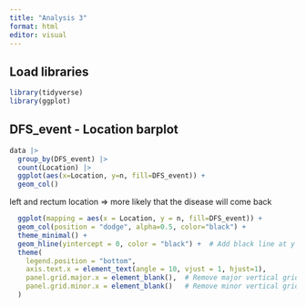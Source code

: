 ```yaml
---
title: "Analysis 3"
format: html
editor: visual
---
```


## Load libraries

```r
library(tidyverse)
library(ggplot)
```

## DFS_event - Location barplot

```r
data |>
  group_by(DFS_event) |>
  count(Location) |>
  ggplot(aes(x=Location, y=n, fill=DFS_event)) +
  geom_col()
```

left and rectum location =\> more likely that the disease will come back

```r
  ggplot(mapping = aes(x = Location, y = n, fill=DFS_event)) +
  geom_col(position = "dodge", alpha=0.5, color="black") +
  theme_minimal() +
  geom_hline(yintercept = 0, color = "black") +  # Add black line at y = 0
  theme(
    legend.position = "bottom",
    axis.text.x = element_text(angle = 10, vjust = 1, hjust=1),
    panel.grid.major.x = element_blank(),  # Remove major vertical grid lines
    panel.grid.minor.x = element_blank()   # Remove minor vertical grid lines
  )
```
